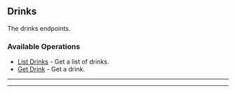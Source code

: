 
## Drinks
The drinks endpoints.

### Available Operations

* [List Drinks](/drinks/list_drinks) - Get a list of drinks.
* [Get Drink](/drinks/get_drink) - Get a drink.

---
<ListDrinks />

---
<GetDrink />
